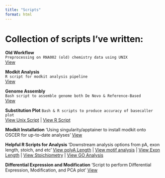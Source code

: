 ```yaml
---
title: "Scripts"
format: html
---
```



# Collection of scripts I've written:

::: {.card-grid}
::: {.card}
**Old Workflow**  
`Preprocessing on RNA002 (old) chemistry data using UNIX`  
[View](scripts/old_workflow.qmd)
:::
::: {.card}
**Modkit Analysis**  
`R script for modkit analysis pipeline`  
[View](scripts/Modkit_Analysis_dRNAseq.qmd)
:::
::: {.card}
**Genome Assembly**  
`Bash script to assemble genome both De Novo & Reference-Based`  
[View](scripts/genome_assembly.qmd)
:::
::: {.card}
**Substitution Plot** 
`Bash & R scripts to produce accuracy of basecaller plot`  
[View Unix Script](scripts/Accuracy_Substitution_Plot.qmd) | [View R Script](scripts/Substitutionplot.qmd)
:::
:::{.card}
**Modkit Installation**
'Using singularity/apptainer to install modkit onto OSCER for up-to-date analyses'
[View](scripts/Modkit_Apptainer.qmd)
:::
:::{.card}
**Helpful R Scripts for Analysis**
'Downstream analysis options from pA, exon length, stoich, and etc'
[View polyA Length](scripts/pA_analysis.qmd) |
[View motif analysis](scripts/motif_analysis.qmd) |
[View Exon Length](scripts/exon_length.qmd) |
[View Stoichiometry](scripts/Stoich_Analysis.qmd) |
[View GO Analysis](scripts/GO_analysis.qmd)
:::
:::{.card}
**Differential Expression and Modification**
'Script to perform Differential Expression, Modification, and PCA plot'
[View](scripts/differential_analyses.qmd)
:::
:::


<!-- -[RNA002 Workflow (OLD)](/scripts/old_workflow.qmd) -->
<!-- -[Genome Assembly](/scripts/genome_assembly.qmd) -->
<!-- -[Script 3]() -->